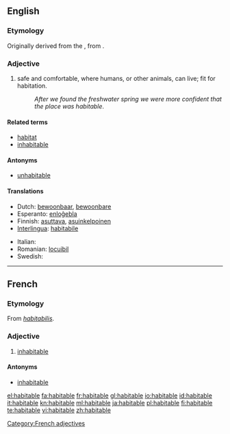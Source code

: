 ==English==

===Etymology===
Originally derived from the {{etyl|la}} {{term|habitabilis|habitābilis|habitable|lang=la}}, from {{term|habito|habitō|dwell, live|lang=la}}.

===Adjective===
{{infl|en|adjective}}

# safe and comfortable, where humans, or other animals, can live; fit for habitation.
#: ''After we found the freshwater spring we were more confident that the place was habitable''.

====Related terms====
* [[habitat]]
* [[inhabitable]]

====Antonyms====
* [[unhabitable]]

====Translations====
{{trans-top|where humans or other animals can live}}
* Dutch: [[bewoonbaar]], [[bewoonbare]]
* Esperanto: [[enloĝebla]]
* Finnish: [[asuttava]], [[asuinkelpoinen]]
* [[Interlingua]]: [[habitabile]]
{{trans-mid}}
* Italian: {{t+|it|abitabile}}
* Romanian: [[locuibil]]
* Swedish: {{t+|sv|beboelig}}
{{trans-bottom}}

----

==French==

===Etymology===
From {{etyl|la|fr}} ''[[habitabilis]]''.

===Adjective===
{{fr-adj}}

# [[inhabitable]]

====Antonyms====
* [[inhabitable]]

[[Category:French adjectives]]

[[el:habitable]]
[[fa:habitable]]
[[fr:habitable]]
[[gl:habitable]]
[[io:habitable]]
[[id:habitable]]
[[it:habitable]]
[[kn:habitable]]
[[ml:habitable]]
[[ja:habitable]]
[[pl:habitable]]
[[fi:habitable]]
[[te:habitable]]
[[vi:habitable]]
[[zh:habitable]]
